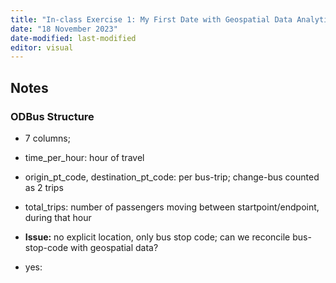 ```yaml
---
title: "In-class Exercise 1: My First Date with Geospatial Data Analytics"
date: "18 November 2023"
date-modified: last-modified
editor: visual
---
```


## Notes

### ODBus Structure

-   7 columns;

-   time_per_hour: hour of travel

-   origin_pt_code, destination_pt_code: per bus-trip; change-bus counted as 2 trips

-   total_trips: number of passengers moving between startpoint/endpoint, during that hour

-   **Issue:** no explicit location, only bus stop code; can we reconcile bus-stop-code with geospatial data?

-   yes:

